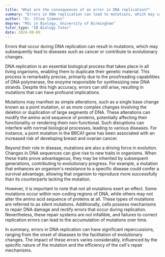 ```yaml
---
title: "What are the consequences of an error in DNA replication?"
summary: "Errors in DNA replication can lead to mutations, which may cause diseases, including cancer, or evolutionary changes."
author: "Dr. Chloe Simmons"
degree: "MSc in Biology, University of Birmingham"
tutor_type: "IB Biology Tutor"
date: 2024-08-09
---
```


Errors that occur during DNA replication can result in mutations, which may subsequently lead to diseases such as cancer or contribute to evolutionary changes.

DNA replication is an essential biological process that takes place in all living organisms, enabling them to duplicate their genetic material. This process is remarkably precise, primarily due to the proofreading capabilities of DNA polymerase, the enzyme responsible for synthesizing new DNA strands. Despite this high accuracy, errors can still arise, resulting in mutations that can have profound implications.

Mutations may manifest as simple alterations, such as a single base change known as a point mutation, or as more complex changes involving the deletion or duplication of large segments of DNA. These alterations can modify the amino acid sequence of proteins, potentially affecting their functionality or rendering them non-functional. Such disruptions can interfere with normal biological processes, leading to various diseases. For instance, a point mutation in the BRCA1 gene has been associated with an increased risk of developing breast and ovarian cancer.

Beyond their role in disease, mutations are also a driving force in evolution. Changes in DNA sequences can give rise to new traits in organisms. When these traits prove advantageous, they may be inherited by subsequent generations, contributing to evolutionary progress. For example, a mutation that enhances an organism's resistance to a specific disease could confer a survival advantage, allowing that organism to reproduce more successfully than its counterparts lacking the mutation.

However, it is important to note that not all mutations exert an effect. Some mutations occur within non-coding regions of DNA, while others may not alter the amino acid sequence of proteins at all. These types of mutations are referred to as silent mutations. Additionally, cells possess mechanisms to repair DNA damage and rectify errors that occur during replication. Nevertheless, these repair systems are not infallible, and failures to correct replication errors can lead to the accumulation of mutations over time.

In summary, errors in DNA replication can have significant repercussions, ranging from the onset of diseases to the facilitation of evolutionary changes. The impact of these errors varies considerably, influenced by the specific nature of the mutation and the efficiency of the cell's repair mechanisms.
    